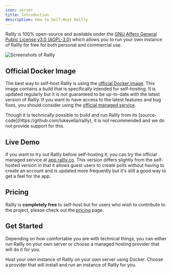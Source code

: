 ```yaml
---
icon: server
title: Introduction
description: How to Self-Host Rallly
---
```


Rallly is 100% open-source and available under the [GNU Affero General Public License v3.0 (AGPL-3.0)](https://github.com/lukevella/rallly/blob/main/LICENSE)
which allows you to run your own instance of Rallly for free for both personal and commercial use.

![Screenshots of Rallly](/images/self-hosting/splash.png)

## Official Docker Image

The best way to self-host Rallly is using the [official Docker image](https://hub.docker.com/r/lukevella/rallly).
This image contains a build that is specifically intended for self-hosting.
It is updated regularly but it is _not_ guaranteed to be up-to-date with the latest version of Rallly.
If you want to have access to the latest features and bug fixes, you should consider using the [official managed service](https://rallly.co).

<Note>
  Though it is technically possible to build and run Rallly from its
  [source-code](https://github.com/lukevella/rallly), it is not recommended and
  we do not provide support for this.
</Note>

## Live Demo

If you want to try out Rallly before self-hosting it, you can try the official managed service at [app.rallly.co](https://app.rallly.co).
This version differs slightly from the self-hosted version in that it allows guest users to create polls without having to create an account
and is updated more frequently but it's still a good way to get a feel for the app.

## Pricing

Rallly is **completely free** to self-host but for users who wish to contribute to the project,
please check out the [pricing](/self-hosting/pricing) page.

## Get Started

Depending on how comfortable you are with technical things, you can either run Rallly on your own server or choose a managed hosting provider that will do it for you.

<CardGroup cols={2}>
  <Card title="Docker Setup" icon="docker" href="/self-hosting/docker-compose">
    Host your own instance of Rallly on your own server using Docker.
  </Card>
  <Card
    icon="cloud"
    title="Using a hosting provider"
    href="/self-hosting/managed-hosting"
  >
    Choose a provider that will install and run an instance of Rallly for you.
  </Card>
</CardGroup>
